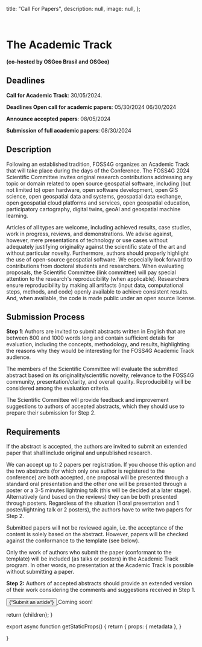 
  title: "Call For Papers",
  description: null,
  image: null,
};

<br />

# The Academic Track
**(co-hosted by OSGeo Brasil and OSGeo)**

## Deadlines
**Call for Academic Track**: 30/05/2024.

**Deadlines Open call for academic papers**: 05/30/2024 06/30/2024

**Announce accepted papers**: 08/05/2024

**Submission of full academic papers**: 08/30/2024


## Description
Following an established tradition, FOSS4G organizes an Academic Track that will take place during the days of the Conference. The FOSS4G 2024 Scientific Committee invites original research contributions addressing any topic or domain related to open source geospatial software, including (but not limited to) open hardware, open software development, open GIS science, open geospatial data and systems, geospatial data exchange, open geospatial cloud platforms and services, open geospatial education, participatory cartography, digital twins, geoAI and geospatial machine learning.

Articles of all types are welcome, including achieved results, case studies, work in progress, reviews, and demonstrations. We advise against, however, mere presentations of technology or use cases without adequately justifying originality against the scientific state of the art and without particular novelty. Furthermore, authors should properly highlight the use of open-source geospatial software. We especially look forward to contributions from doctoral students and researchers. When evaluating proposals, the Scientific Committee (link committee) will pay special attention to the research's reproducibility (when applicable). Researchers ensure reproducibility by making all artifacts (input data, computational steps, methods, and code) openly available to achieve consistent results. And, when available, the code is made public under an open source license.

## Submission Process

**Step 1**:
Authors are invited to submit abstracts written in English that are between 800 and 1000 words long and contain sufficient details for evaluation, including the concepts, methodology, and results, highlighting the reasons why they would be interesting for the FOSS4G Academic Track audience.

The members of the Scientific Committee will evaluate the submitted abstract based on its originality/scientific novelty, relevance to the FOSS4G community, presentation/clarity, and overall quality. Reproducibility will be considered among the evaluation criteria.

The Scientific Committee will provide feedback and improvement suggestions to authors of accepted abstracts, which they should use to prepare their submission for Step 2.

## Requirements
If the abstract is accepted, the authors are invited to submit an extended paper that shall include original and unpublished research.

We can accept up to 2 papers per registration. If you choose this option and the two abstracts (for which only one author is registered to the conference) are both accepted, one proposal will be presented through a standard oral presentation and the other one will be presented through a poster or a 3-5 minutes lightning talk (this will be decided at a later stage). Alternatively (and based on the reviews) they can be both presented through posters. Regardless of the situation (1 oral presentation and 1 poster/lightning talk or 2 posters), the authors have to write two papers for Step 2.

Submitted papers will not be reviewed again, i.e. the acceptance of the content is solely based on the abstract. However, papers will be checked against the conformance to the template (see below).

Only the work of authors who submit the paper (conformant to the template) will be included (as talks or posters) in the Academic Track program. In other words, no presentation at the Academic Track is possible without submitting a paper.

**Step 2:**
Authors of accepted abstracts should provide an extended version of their work considering the comments and suggestions received in Step 1.

<div style={{ marginTop: '10px' }}>
<a href="" rel="noopener noreferrer">
<button className=" border-f4g_red text-white bg-f4g_orange border italic rounded-lg py-2 px-3 text-lg font-ubuntu">
{"Submit an article"}
</button>
</a>
<span className="text-f4g_red text-xl font-ubuntu ml-4 font-bold">Coming soon!</span>
</div>


  return <MdxLayout metadata={metadata}>{children}</MdxLayout>;
}

export async function getStaticProps() {
  return {
    props: {
      metadata
    },
  }

}
